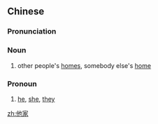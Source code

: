 ==Chinese==
{{zh-forms}}

===Pronunciation===
{{zh-pron
|m=tājiā
|cat=n,pron
}}

===Noun===
{{zh-noun}}

# other people's [[homes]], somebody else's [[home]]

===Pronoun===
{{zh-pronoun}}

# {{lb|zh|dialectal|Wuhan}} [[he]], [[she]], [[they]]

[[zh:他家]]